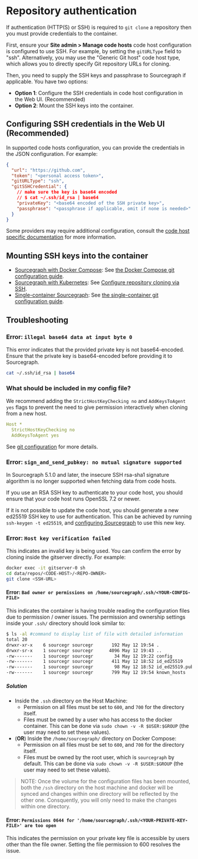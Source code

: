 # Repository authentication

If authentication (HTTP(S) or SSH) is required to `git clone` a repository then you must provide credentials to the container.

First, ensure your **Site admin > Manage code hosts** code host configuration is configured to use SSH. For example, by setting the `gitURLType` field to "ssh". Alternatively, you may use the "Generic Git host" code host type, which allows you to directly specify Git repository URLs for cloning.

Then, you need to supply the SSH keys and passphrase to Sourcegraph if applicable. You have two options:

- **Option 1**: Configure the SSH credentials in code host configuration in the Web UI. (Recommended)
- **Option 2**: Mount the SSH keys into the container.

## Configuring SSH credentials in the Web UI (Recommended)

In supported code hosts configuration, you can provide the credentials in the JSON configuration. For example:

```json
{
  "url": "https://github.com",
  "token": "<personal access token>",
  "gitURLType": "ssh",
  "gitSSHCredential": {
    // make sure the key is base64 encoded
    // $ cat ~/.ssh/id_rsa | base64
    "privateKey": "<base64 encoded of the SSH private key>",
    "passphrase": "<passphrase if applicable, omit if none is needed>"
  }
}
```

Some providers may require additional configuration, consult the [code host specific documentation](/admin/code_hosts/) for more information.

## Mounting SSH keys into the container

- [Sourcegraph with Docker Compose](/admin/deploy/docker-compose/): See [the Docker Compose git configuration guide](/admin/deploy/docker-compose/#git-configuration).
- [Sourcegraph with Kubernetes](/admin/deploy/kubernetes/): See [Configure repository cloning via SSH](/admin/deploy/kubernetes/configure#ssh-for-cloning).
- [Single-container Sourcegraph](/admin/deploy/docker-single-container/): See [the single-container git configuration guide](/admin/deploy/docker-single-container/#git-configuration-and-authentication).

## Troubleshooting

### Error: `illegal base64 data at input byte 0`

This error indicates that the provided private key is not base64-encoded. Ensure that the private key is base64-encoded before providing it to Sourcegraph.

```bash
cat ~/.ssh/id_rsa | base64
```

### What should be included in my config file?

We recommend adding the `StrictHostKeyChecking no` and `AddKeysToAgent yes` flags to prevent the need to give permission interactively when cloning from a new host.

```yaml
Host *
  StrictHostKeyChecking no
  AddKeysToAgent yes
```

See [git configuration](/admin/repo/git_config) for more details.

### Error: `sign_and_send_pubkey: no mutual signature supported`

In Sourcegraph 5.1.0 and later, the insecure SSH rsa-sha1 signature algorithm is no longer supported when fetching data from code hosts.

If you use an RSA SSH key to authenticate to your code host, you should ensure that your code host runs OpenSSL 7.2 or newer.

If it is not possible to update the code host, you should generate a new ed25519 SSH key to use for authentication. This can be achieved by running `ssh-keygen -t ed25519`, and [configuring Sourcegraph](https://sourcegraph.com/docs/admin/repo/git_config) to use this new key.

### Error: `Host key verification failed`

This indicates an invalid key is being used. You can confirm the error by cloning inside the gitserver directly. For example:

```bash
docker exec -it gitserver-0 sh
cd data/repos/<CODE-HOST>/<REPO-OWNER>
git clone <SSH-URL>
```

#### Error: `Bad owner or permissions on /home/sourcegraph/.ssh/<YOUR-CONFIG-FILE>`

This indicates the container is having trouble reading the configuration files due to permission / owner issues.
The permission and ownership settings inside your `.ssh/` directory should look similar to:
```bash
$ ls -al #command to display list of file with detailed information
total 20
drwxr-xr-x    6 sourcegr sourcegr       192 May 12 19:54 .
drwxr-sr-x    1 sourcegr sourcegr      4096 May 12 19:43 ..
-rw-------    1 sourcegr sourcegr        34 May 12 19:22 config
-rw-------    1 sourcegr sourcegr       411 May 12 18:52 id_ed25519
-rw-------    1 sourcegr sourcegr        98 May 12 18:52 id_ed25519.pub
-rw-------    1 sourcegr sourcegr       799 May 12 19:54 known_hosts
```

##### Solution

- Inside the `.ssh` directory on the Host Machine:
  - Permission on all files must be set to `600`, and `700` for the directory itself.
  - Files must be owned by a user who has access to the docker container. This can be done via `sudo chown -v -R $USER:$GROUP` (the user may need to set these values).
- (**OR**) Inside the `/home/sourcegraph/` directory on Docker Compose:
  - Permission on all files must be set to `600`, and `700` for the directory itself.
  - Files must be owned by the root user, which is `sourcegraph` by default. This can be done via `sudo chown -v -R $USER:$GROUP` (the user may need to set these values).


>NOTE: Once the volume for the configuration files has been mounted, both the `/ssh` directory on the host machine and docker will be synced and changes within one directory will be reflected by the other one. Consquently, you will only need to make the changes within one directory.

#### Error: `Permissions 0644 for '/home/sourcegraph/.ssh/<YOUR-PRIVATE-KEY-FILE>' are too open`

This indicates the permission on your private key file is accessible by users other than the file owner. Setting the file permission to 600 resolves the issue.
